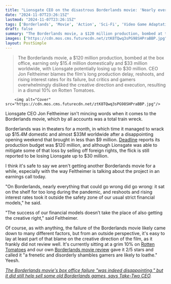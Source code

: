 ```yaml
---
title: "Lionsgate CEO on the disastrous Borderlands movie: 'Nearly everything that could go wrong did go wrong'"
date: "2024-11-07T23:26:15Z"
lastmod: "2024-11-07T23:26:15Z"
tags: ['Borderlands', 'Movie', 'Action', 'Sci-Fi', 'Video Game Adaptation', 'Box Office', 'Lionsgate']
draft: false
summary: "The Borderlands movie, a $120 million production, bombed at the box office, earning only $15.4 million domestically and $33 million worldwide, with Lionsgate potentially losing up to $30 million. CEO Jon Feltheimer blames the film's long production delay, reshoots, and rising interest rates for its failure, but critics and gamers overwhelmingly disliked the creative direction and execution, resulting in a dismal 10% on Rotten Tomatoes."
images: ["https://cdn.mos.cms.futurecdn.net/ztK8TQwq3sPG98SHPraBBP.jpg"]
layout: PostSimple
---
```

> The Borderlands movie, a $120 million production, bombed at the box office, earning only $15.4 million domestically and $33 million worldwide, with Lionsgate potentially losing up to $30 million. CEO Jon Feltheimer blames the film's long production delay, reshoots, and rising interest rates for its failure, but critics and gamers overwhelmingly disliked the creative direction and execution, resulting in a dismal 10% on Rotten Tomatoes.


        <img alt="Cover" src="https://cdn.mos.cms.futurecdn.net/ztK8TQwq3sPG98SHPraBBP.jpg"/>
        
Lionsgate CEO Jon Feltheimer isn't mincing words when it comes to the Borderlands movie, which by all accounts was a total train wreck.

Borderlands was in theaters for a month, in which time it managed to wrack up $15.4M domestic and almost $33M worldwide after a disappointing opening weekend that brought in less than $9 million. [Deadline](https://deadline.com/2024/11/borderlands-lionsgate-jon-feltheimer-1236170431/) reports its production budget was $120 million, and although Lionsgate was able to mitigate some of that loss by selling off foreign rights, the flick is still reported to be losing Lionsgate up to $30 million.

I think it's safe to say we aren't getting another Borderlands movie for a while, especially with the way Feltheimer is talking about the project in an earnings call today.

"On Borderlands, nearly everything that could go wrong did go wrong: it sat on the shelf for too long during the pandemic, and reshoots and rising interest rates took it outside the safety zone of our usual strict financial models," he said.

"The success of our financial models doesn’t take the place of also getting the creative right," said Feltheimer.

Of course, as with anything, the failure of the Borderlands movie likely came down to many different factors, but from an outside perspective, it's easy to lay at least part of that blame on the creative direction of the film, as it frankly did not review well. It's currently sitting at a grim 10% on [Rotten Tomatoes](https://www.rottentomatoes.com/m/borderlands) and our own [Borderlands movie review](https://www.gamesradar.com/entertainment/action-movies/borderlands-review/) gave it 2/5 stars and called it "a frenetic and disorderly shambles gamers are likely to loathe." Yeesh.

[<em>The Borderlands movie's box office failure "was indeed disappointing," but it did still help sell some old Borderlands games, says Take-Two CEO</em>](https://www.gamesradar.com/games/borderlands/take-two-boss-says-the-borderlands-movie-was-indeed-disappointing-but-it-still-helped-sell-some-borderlands-games/)*.*
        